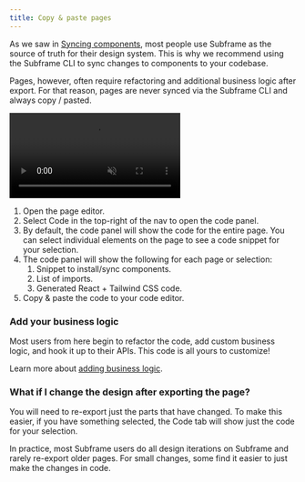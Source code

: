 ```yaml
---
title: Copy & paste pages
---
```


As we saw in [Syncing components](/articles/developing/syncing-components), most people use Subframe as the source of truth for their design system. This is why we recommend using the Subframe CLI to sync changes to components to your codebase.

Pages, however, often require refactoring and additional business logic after export. For that reason, pages are never synced via the Subframe CLI and always copy / pasted.

<video
  autoPlay
  muted
  loop
  playsInline
  controls
  className="w-full"
  src="https://hevpkratkeuc60w7.public.blob.vercel-storage.com/copy-and-paste-JNO1IbVafiW2vHKt9OuGXgteMyHkTR.webm"
/>

1. Open the page editor.
2. Select Code in the top-right of the nav to open the code panel.
3. By default, the code panel will show the code for the entire page. You can select individual elements on the page to see a code snippet for your selection.
4. The code panel will show the following for each page or selection:
    1. Snippet to install/sync components.
    2. List of imports.
    3. Generated React + Tailwind CSS code.
5. Copy & paste the code to your code editor.

### Add your business logic

Most users from here begin to refactor the code, add custom business logic, and hook it up to their APIs. This code is all yours to customize!

Learn more about [adding business logic](/articles/developing/adding-business-logic).

### What if I change the design after exporting the page?

You will need to re-export just the parts that have changed. To make this easier, if you have something selected, the Code tab will show just the code for your selection.

In practice, most Subframe users do all design iterations on Subframe and rarely re-export older pages. For small changes, some find it easier to just make the changes in code.